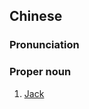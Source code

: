 {{also|杰克}}
==Chinese==
{{zh-forms|s=杰克}}

===Pronunciation===
{{zh-pron
|m=Jiékè
|c=git6 hak1
|mn=Kiat-khek
|cat=pn
}}

===Proper noun===
{{zh-proper noun}}

# [[Jack]] {{gloss|English given name}}